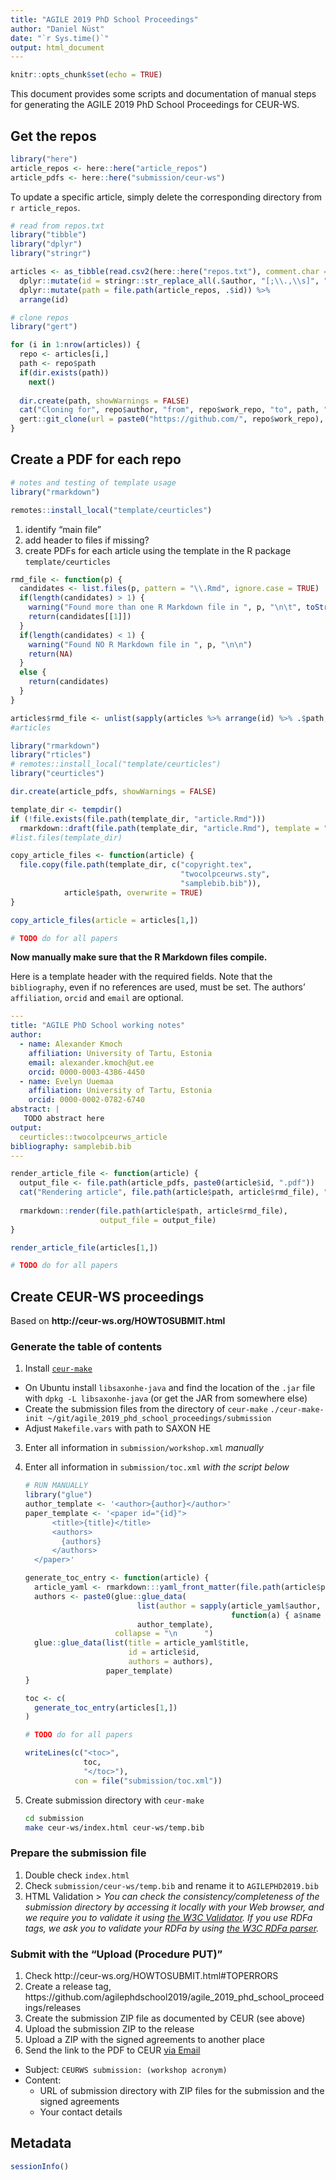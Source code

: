 ```yaml
---
title: "AGILE 2019 PhD School Proceedings"
author: "Daniel Nüst"
date: "`r Sys.time()`"
output: html_document
---
```


```r
knitr::opts_chunk$set(echo = TRUE)
```

This document provides some scripts and documentation of manual steps for generating the AGILE 2019 PhD School Proceedings for CEUR-WS.

## Get the repos

```r
library("here")
article_repos <- here::here("article_repos")
article_pdfs <- here::here("submission/ceur-ws")
```

To update a specific article, simply delete the corresponding directory from `r article_repos`.

```r
# read from repos.txt
library("tibble")
library("dplyr")
library("stringr")

articles <- as_tibble(read.csv2(here::here("repos.txt"), comment.char = "#", stringsAsFactors = FALSE)) %>%
  dplyr::mutate(id = stringr::str_replace_all(.$author, "[;\\.,\\s]", "_")) %>%
  dplyr::mutate(path = file.path(article_repos, .$id)) %>%
  arrange(id)

# clone repos
library("gert")

for (i in 1:nrow(articles)) {
  repo <- articles[i,]
  path <- repo$path
  if(dir.exists(path))
    next()
  
  dir.create(path, showWarnings = FALSE)
  cat("Cloning for", repo$author, "from", repo$work_repo, "to", path, "\n")
  gert::git_clone(url = paste0("https://github.com/", repo$work_repo), path = path)
}
```

## Create a PDF for each repo

```r
# notes and testing of template usage
library("rmarkdown")

remotes::install_local("template/ceurticles")
```

1. identify "main file"
2. add header to files if missing?
3. create PDFs for each article using the template in the R package `template/ceurticles`

```r
rmd_file <- function(p) {
  candidates <- list.files(p, pattern = "\\.Rmd", ignore.case = TRUE)
  if(length(candidates) > 1) {
    warning("Found more than one R Markdown file in ", p, "\n\t", toString(candidates), "\n\tUsing: ", candidates[[1]], "\n\n")
    return(candidates[[1]])
  }
  if(length(candidates) < 1) {
    warning("Found NO R Markdown file in ", p, "\n\n")
    return(NA)
  }
  else {
    return(candidates)
  }
}

articles$rmd_file <- unlist(sapply(articles %>% arrange(id) %>% .$path, rmd_file))
#articles
```

```r
library("rmarkdown")
library("rticles")
# remotes::install_local("template/ceurticles")
library("ceurticles")

dir.create(article_pdfs, showWarnings = FALSE)

template_dir <- tempdir()
if (!file.exists(file.path(template_dir, "article.Rmd")))
  rmarkdown::draft(file.path(template_dir, "article.Rmd"), template = "twocolpceurws_article", package = "ceurticles", edit = FALSE, create_dir = FALSE)
#list.files(template_dir)

copy_article_files <- function(article) {
  file.copy(file.path(template_dir, c("copyright.tex",
                                      "twocolpceurws.sty",
                                      "samplebib.bib")),
            article$path, overwrite = TRUE)
}

copy_article_files(article = articles[1,])

# TODO do for all papers
```

**Now manually make sure that the R Markdown files compile.**

Here is a template header with the required fields.
Note that the `bibliography`, even if no references are used, must be set.
The authors' `affiliation`, `orcid` and `email` are optional.

```yaml
---
title: "AGILE PhD School working notes"
author:
  - name: Alexander Kmoch
    affiliation: University of Tartu, Estonia
    email: alexander.kmoch@ut.ee
    orcid: 0000-0003-4386-4450
  - name: Evelyn Uuemaa
    affiliation: University of Tartu, Estonia
    orcid: 0000-0002-0782-6740
abstract: |
   TODO abstract here
output:
  ceurticles::twocolpceurws_article
bibliography: samplebib.bib
---
```

```r
render_article_file <- function(article) {
  output_file <- file.path(article_pdfs, paste0(article$id, ".pdf"))
  cat("Rendering article", file.path(article$path, article$rmd_file), "to", output_file, "\n")
  
  rmarkdown::render(file.path(article$path, article$rmd_file),
                    output_file = output_file)
}

render_article_file(articles[1,])

# TODO do for all papers
```

## Create CEUR-WS proceedings

Based on **http://ceur-ws.org/HOWTOSUBMIT.html**

### Generate the table of contents

1. Install [`ceur-make`](https://github.com/ceurws/ceur-make)
  - On Ubuntu install `libsaxonhe-java` and find the location of the `.jar` file with `dpkg -L libsaxonhe-java` (or get the JAR from somewhere else)
  - Create the submission files from the directory of `ceur-make`
    `./ceur-make-init ~/git/agile_2019_phd_school_proceedings/submission`
  - Adjust `Makefile.vars` with path to SAXON HE
3. Enter all information in `submission/workshop.xml` _manually_
3. Enter all information in `submission/toc.xml` _with the script below_
   ```r
   # RUN MANUALLY
   library("glue")
   author_template <- '<author>{author}</author>'
   paper_template <- '<paper id="{id}">
         <title>{title}</title>
         <authors>
           {authors}
         </authors>
     </paper>'
   
   generate_toc_entry <- function(article) {
     article_yaml <- rmarkdown:::yaml_front_matter(file.path(article$path, article$rmd_file))
     authors <- paste0(glue::glue_data(
                            list(author = sapply(article_yaml$author,
                                                 function(a) { a$name })),
                            author_template),
                       collapse = "\n      ")
     glue::glue_data(list(title = article_yaml$title,
                          id = article$id,
                          authors = authors),
                     paper_template)
   }
   
   toc <- c(
     generate_toc_entry(articles[1,])
   )
   
   # TODO do for all papers
   
   writeLines(c("<toc>",
                toc,
                "</toc>"),
              con = file("submission/toc.xml"))
   ```
3. Create submission directory with `ceur-make`
   ```bash
   cd submission
   make ceur-ws/index.html ceur-ws/temp.bib
   ```

### Prepare the submission file

1. Double check `index.html`
1. Check `submission/ceur-ws/temp.bib` and rename it to `AGILEPHD2019.bib`
2. HTML Validation
   > _You can check the consistency/completeness of the submission directory by accessing it locally with your Web browser, and we require you to validate it using [the W3C Validator](https://validator.w3.org/nu). If you use RDFa tags, we ask you to validate your RDFa by using [the W3C RDFa parser](http://www.w3.org/2012/pyRdfa/)._

### Submit with the "Upload (Procedure PUT)"

1. Check http://ceur-ws.org/HOWTOSUBMIT.html#TOPERRORS
1. Create a release tag, https://github.com/agilephdschool2019/agile_2019_phd_school_proceedings/releases
2. Create the submission ZIP file as documented by CEUR (see above)
3. Upload the submission ZIP to the release
4. Upload a ZIP with the signed agreements to another place
4. Send the link to the PDF to CEUR [via Email](ceurws@sunsite.informatik.rwth-aachen.de)
  - Subject: `CEURWS submission: (workshop acronym)`
  - Content:
    - URL of submission directory with ZIP files for the submission and the signed agreements
    - Your contact details

## Metadata

```r
sessionInfo()
```

